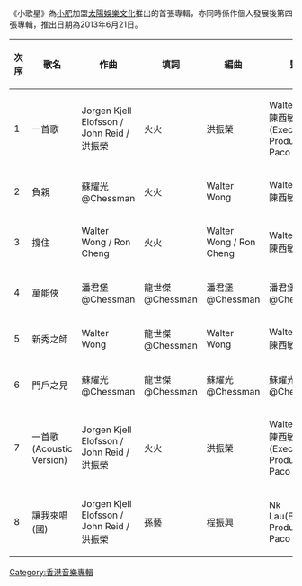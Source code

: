 {{unreferenced|time=2013-7-4T21:15:52+00:00}}
《小歌星》為[[小肥|小肥]]加盟[[太陽娛樂文化|太陽娛樂文化]]推出的首張專輯，亦同時係作個人發展後第四張專輯，推出日期為2013年6月21日。

{| class="wikitable"
|-
! 次序 !! 歌名 !! 作曲 !! 填詞 !! 編曲 !! 監製 
|-
| 1 || 一首歌 || Jorgen Kjell Elofsson / John Reid / 洪振榮 || 火火 || 洪振榮 || Walter Wong / 陳西敏 (Executive Producer: Paco Wong) 
|-
| 2 || 負親 || 蘇耀光@Chessman || 火火 || Walter Wong || Walter Wong / 陳西敏
|-
| 3 || 撐住 || Walter Wong / Ron Cheng || 火火 || Walter Wong / Ron Cheng || Walter Wong / 陳西敏
|-
| 4 || 萬能俠 || 潘君堡@Chessman || 龍世傑@Chessman || 潘君堡@Chessman || 潘君堡@Chessman 
|-
| 5 || 新秀之師 || Walter Wong || 龍世傑@Chessman || Walter Wong || Walter Wong / 陳西敏 
|-
| 6 || 門戶之見 || 蘇耀光@Chessman || 龍世傑@Chessman || 蘇耀光@Chessman || 蘇耀光@Chessman 
|-
| 7 || 一首歌(Acoustic Version) || Jorgen Kjell Elofsson / John Reid / 洪振榮 || 火火 || 洪振榮 || Walter Wong / 陳西敏 (Executive Producer: Paco Wong) 
|-
| 8 || 讓我來唱(國) || Jorgen Kjell Elofsson / John Reid / 洪振榮 || 孫藝 || 程振興 || Nk Lau(Executive Producer: Paco Wong) 
|}

[[Category:香港音樂專輯|Category:香港音樂專輯]]